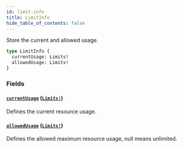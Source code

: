 ```yaml
---
id: limit-info
title: LimitInfo
hide_table_of_contents: false
---
```


Store the current and allowed usage.

```graphql
type LimitInfo {
  currentUsage: Limits!
  allowedUsage: Limits!
}
```

### Fields

#### [`currentUsage`](#) ([`Limits!`](../../../developer/api-reference/objects/limits))

Defines the current resource usage.

#### [`allowedUsage`](#) ([`Limits!`](../../../developer/api-reference/objects/limits))

Defines the allowed maximum resource usage, null means unlimited.
